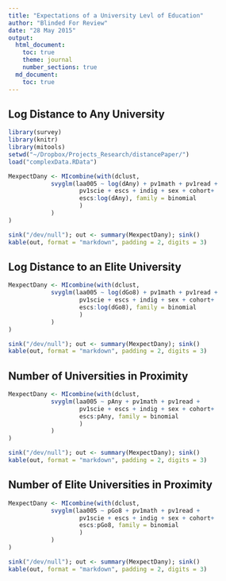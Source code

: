 ```yaml
---
title: "Expectations of a University Levl of Education"
author: "Blinded For Review"
date: "28 May 2015"
output:
  html_document:
    toc: true
    theme: journal
    number_sections: true
  md_document:
    toc: true 
---
```


Log Distance to Any University
-------------------------------

```r
library(survey)
library(knitr)
library(mitools)
setwd("~/Dropbox/Projects_Research/distancePaper/")
load("complexData.RData")
```


```r
MexpectDany <- MIcombine(with(dclust,
			svyglm(laa005 ~ log(dAny) + pv1math + pv1read + 
				   	pv1scie + escs + indig + sex + cohort+
				   	escs:log(dAny), family = binomial
					)
			)
)

sink("/dev/null"); out <- summary(MexpectDany); sink()
kable(out, format = "markdown", padding = 2, digits = 3)
```

Log Distance to an Elite University
-------------------------------
```r
MexpectDany <- MIcombine(with(dclust,
			svyglm(laa005 ~ log(dGo8) + pv1math + pv1read + 
				   	pv1scie + escs + indig + sex + cohort+
				   	escs:log(dGo8), family = binomial
					)
			)
)

sink("/dev/null"); out <- summary(MexpectDany); sink()
kable(out, format = "markdown", padding = 2, digits = 3)
```

Number of Universities in Proximity
-------------------------------
```r
MexpectDany <- MIcombine(with(dclust,
			svyglm(laa005 ~ pAny + pv1math + pv1read + 
				   	pv1scie + escs + indig + sex + cohort+
				   	escs:pAny, family = binomial
					)
			)
)

sink("/dev/null"); out <- summary(MexpectDany); sink()
kable(out, format = "markdown", padding = 2, digits = 3)
```

Number of Elite Universities in Proximity
-------------------------------
```r
MexpectDany <- MIcombine(with(dclust,
			svyglm(laa005 ~ pGo8 + pv1math + pv1read + 
				   	pv1scie + escs + indig + sex + cohort+
				   	escs:pGo8, family = binomial
					)
			)
)

sink("/dev/null"); out <- summary(MexpectDany); sink()
kable(out, format = "markdown", padding = 2, digits = 3)
```